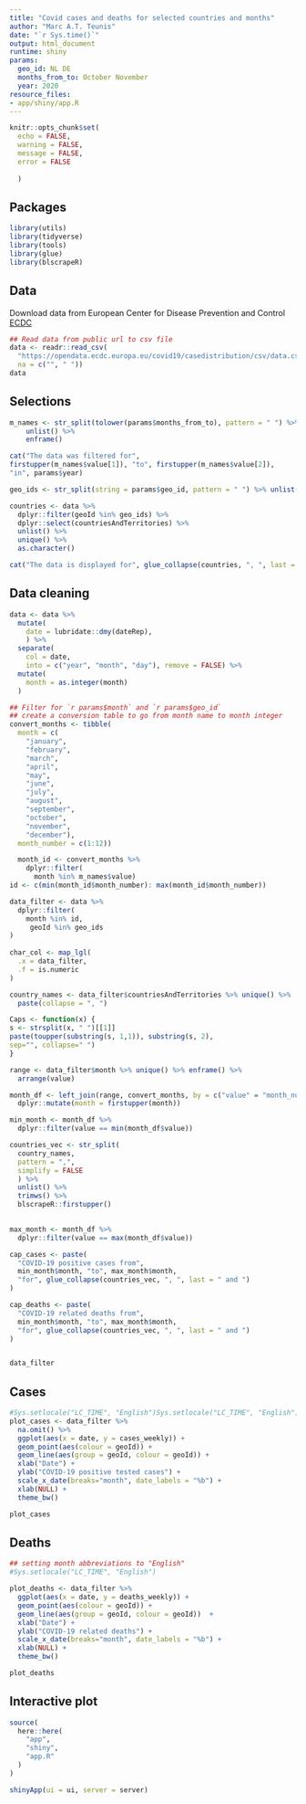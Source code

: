 ```yaml
---
title: "Covid cases and deaths for selected countries and months"
author: "Marc A.T. Teunis"
date: "`r Sys.time()`"
output: html_document
runtime: shiny
params:
  geo_id: NL DE
  months_from_to: October November
  year: 2020
resource_files:
- app/shiny/app.R
---
```


```r
knitr::opts_chunk$set(
  echo = FALSE,
  warning = FALSE,
  message = FALSE,
  error = FALSE
  
  )

```

## Packages
```r
library(utils)
library(tidyverse)
library(tools)
library(glue)
library(blscrapeR)
```

## Data
Download data from European Center for Disease Prevention and Control [ECDC](https://www.ecdc.europa.eu/en)
```r
## Read data from public url to csv file
data <- readr::read_csv(
  "https://opendata.ecdc.europa.eu/covid19/casedistribution/csv/data.csv", 
  na = c("", " "))
data
```

## Selections
```r
m_names <- str_split(tolower(params$months_from_to), pattern = " ") %>% 
    unlist() %>%
    enframe() 

cat("The data was filtered for",
firstupper(m_names$value[1]), "to", firstupper(m_names$value[2]), 
"in", params$year)
```

```r
geo_ids <- str_split(string = params$geo_id, pattern = " ") %>% unlist()

countries <- data %>%
  dplyr::filter(geoId %in% geo_ids) %>%
  dplyr::select(countriesAndTerritories) %>%
  unlist() %>%
  unique() %>%
  as.character()

cat("The data is displayed for", glue_collapse(countries, ", ", last = " and "))
```

## Data cleaning
```r
data <- data %>%
  mutate(
    date = lubridate::dmy(dateRep),
    ) %>%
  separate(
    col = date, 
    into = c("year", "month", "day"), remove = FALSE) %>%
  mutate(
    month = as.integer(month)
  )

## Filter for `r params$month` and `r params$geo_id`
## create a conversion table to go from month name to month integer
convert_months <- tibble(
  month = c(
    "january",
    "february",
    "march",
    "april",
    "may",
    "june",
    "july",
    "august",
    "september",
    "october",
    "november",
    "december"),
  month_number = c(1:12))

  month_id <- convert_months %>%
    dplyr::filter(
      month %in% m_names$value) 
id <- c(min(month_id$month_number): max(month_id$month_number))

data_filter <- data %>%
  dplyr::filter(
    month %in% id,
     geoId %in% geo_ids
)
  
char_col <- map_lgl(
  .x = data_filter,
  .f = is.numeric 
)

country_names <- data_filter$countriesAndTerritories %>% unique() %>%
  paste(collapse = ", ")

Caps <- function(x) {
s <- strsplit(x, " ")[[1]]
paste(toupper(substring(s, 1,1)), substring(s, 2),
sep="", collapse=" ")
}

range <- data_filter$month %>% unique() %>% enframe() %>%
  arrange(value)

month_df <- left_join(range, convert_months, by = c("value" = "month_number")) %>%
  dplyr::mutate(month = firstupper(month))

min_month <- month_df %>%
  dplyr::filter(value == min(month_df$value))

countries_vec <- str_split(
  country_names, 
  pattern = ",", 
  simplify = FALSE
  ) %>%
  unlist() %>%
  trimws() %>%
  blscrapeR::firstupper()  
  

max_month <- month_df %>%
  dplyr::filter(value == max(month_df$value))

cap_cases <- paste(
  "COVID-19 positive cases from", 
  min_month$month, "to", max_month$month,
  "for", glue_collapse(countries_vec, ", ", last = " and ")
)

cap_deaths <- paste(
  "COVID-19 related deaths from", 
  min_month$month, "to", max_month$month,
  "for", glue_collapse(countries_vec, ", ", last = " and ")
)


data_filter  
```

## Cases
```r
#Sys.setlocale("LC_TIME", "English")Sys.setlocale("LC_TIME", "English")Sys.setlocale("LC_TIME", "English")
plot_cases <- data_filter %>%
  na.omit() %>%
  ggplot(aes(x = date, y = cases_weekly)) +
  geom_point(aes(colour = geoId)) +
  geom_line(aes(group = geoId, colour = geoId)) +
  xlab("Date") +
  ylab("COVID-19 positive tested cases") +
  scale_x_date(breaks="month", date_labels = "%b") +
  xlab(NULL) +
  theme_bw()

plot_cases
```

## Deaths
```r
## setting month abbreviations to "English"
#Sys.setlocale("LC_TIME", "English")

plot_deaths <- data_filter %>%
  ggplot(aes(x = date, y = deaths_weekly)) +
  geom_point(aes(colour = geoId)) +
  geom_line(aes(group = geoId, colour = geoId))  +
  xlab("Date") +
  ylab("COVID-19 related deaths") +
  scale_x_date(breaks="month", date_labels = "%b") +
  xlab(NULL) +
  theme_bw()

plot_deaths

```

## Interactive plot
```r
source(
  here::here(
    "app",
    "shiny",
    "app.R"
  )
)

shinyApp(ui = ui, server = server)
```

